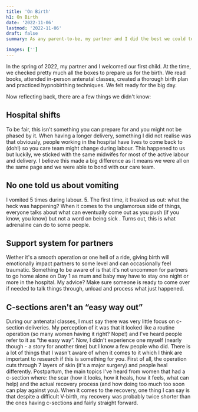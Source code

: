 ```yaml
---
title: 'On Birth'
h1: On Birth
date: '2022-11-06'
lastmod: '2022-11-06'
draft: false
summary: As any parent-to-be, my partner and I did the best we could to prepare ourselves. Reflecting back, there are a few things we didn't know / weren't ready for.

images: ['']
---
```


In the spring of 2022, my partner and I welcomed our first child.
At the time, we checked pretty much all the boxes to prepare us for the birth.
We read books, attended in-person antenatal classes, created a thorough birth plan and practiced hypnobirthing techniques.
We felt ready for the big day.

Now reflecting back, there are a few things we didn't know:

## Hospital shifts

To be fair, this isn't something you can prepare for and you might not be phased by it.
When having a longer delivery, something I did not realise was that obviously, people working in the hospital have lives to come back to (doh!) so you care team might change during labour.
This happened to us but luckily, we sticked with the same midwifes for most of the active labour and delivery.
I believe this made a big difference as it means we were all on the same page and we were able to bond with our care team.

## No one told us about vomiting

I vomited 5 times during labour. 5.
The first time, it freaked us out: what the heck was happening?
When it comes to the unglamorous side of things, everyone talks about what can eventually come out as you push (if you know, you know) but not a word on being sick .
Turns out, this is what adrenaline can do to some people.

## Support system for partners

Wether it's a smooth operation or one hell of a ride, giving birth will emotionally impact partners to some level and can occasionally feel traumatic.
Something to be aware of is that it's not uncommon for partners to go home alone on Day 1 as mum and baby may have to stay one night or more in the hospital.
My advice? Make sure someone is ready to come over if needed to talk things through, unload and process what just happened.

## C-sections aren't an “easy way out”

During our antenatal classes, I must say there was very little focus on c-section deliveries.
My perception of it was that it looked like a routine operation (so many women having it right? Nope!) and I've heard people refer to it as “the easy way”.
Now, I didn't experience one myself (nearly though - a story for another time) but I know a few people who did.
There is a lot of things that I wasn't aware of when it comes to it which I think are important to research if this is something for you.
First of all, the operation cuts through 7 layers of skin (it's a major surgery) and people heal differently.
Postpartum, the main topics I've heard from women that had a c-section where: the scar (how it looks, how it heals, how it feels, what can help) and the actual recovery process (and how doing too much too soon can play against you).
When it comes to the recovery, one thing I can say is that despite a difficult V-birth, my recovery was probably twice shorter than the ones having c-sections and fairly straight forward.
